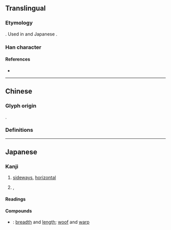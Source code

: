 {{character info/new}}
{{also|橫|構}}
==Translingual==
{{stroke order|strokes=15}}
{{ja-forms|横|横|[[橫]]}}

===Etymology===
{{Han simp|橫|f=黃|t=黄}}. Used in {{w|simplified Chinese}} and Japanese {{w|shinjitai}}.

===Han character===
{{Han char|rn=75|rad=木|as=11|sn=15|four=|canj=DTLC|ids=⿰木黄}}

====References====
* {{Han ref|kx=0551.181|dkj=15484|hdz=21273.070|uh=6A2A|ud=27178}}

----

==Chinese==
{{attention|zh|large seal script in 横, small seal script in 橫}}

===Glyph origin===
{{Han etym}}
{{Han compound|木|黄|ls=psc|c1=s|c2=p}}.

===Definitions===
{{zh-see|橫}}

----

==Japanese==
{{ja-kanji forms|横|橫}}

===Kanji===
{{ja-kanji|grade=3|rs=木11|style=s|kyu=橫}}

# [[sideways]], [[horizontal]]
# {{l|en|next}}, {{l|en|next to}}

====Readings====
{{ja-readings|goon=[[おう]] (ō)|kanon=[[こう]] (kō)|kun=[[よこ]] (yoko), [[よこたわる]] (yokotawaru), [[よこたえる]] (yokotaeru), [[おごる]] (ogoru)}}

====Compounds====
{{der-top|Compounds}}
* {{ja-r|横縦|よこたて}}: [[breadth]] and [[length]]; [[woof]] and [[warp]]
{{der-bottom}}
